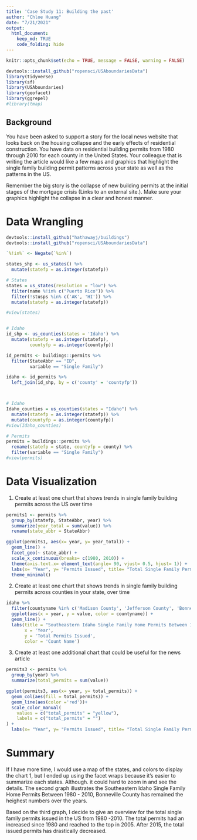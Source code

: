 ```yaml
---
title: 'Case Study 11: Building the past'
author: "Chloe Huang"
date: "7/21/2021"
output: 
  html_document: 
    keep_md: TRUE
    code_folding: hide
---
```


```r
knitr::opts_chunk$set(echo = TRUE, message = FALSE, warning = FALSE)
```

```r
devtools::install_github("ropensci/USAboundariesData")
library(tidyverse)
library(sf)
library(USAboundaries)
library(geofacet)
library(ggrepel)
#library(tmap)

```

## Background
You have been asked to support a story for the local news website that looks back on the housing collapse and the early effects of residential construction. You have data on residential building permits from 1980 through 2010 for each county in the United States. Your colleague that is writing the article would like a few maps and graphics that highlight the single family building permit patterns across your state as well as the patterns in the US.

Remember the big story is the collapse of new building permits at the initial stages of the mortgage crisis (Links to an external site.). Make sure your graphics highlight the collapse in a clear and honest manner.

# Data Wrangling
```r
devtools::install_github("hathawayj/buildings")
devtools::install_github("ropensci/USAboundariesData")

`%!in%` <- Negate(`%in%`)

states_shp <- us_states() %>% 
  mutate(statefp = as.integer(statefp))

# States
states = us_states(resolution = "low") %>% 
  filter(name %!in% c("Puerto Rico")) %>%
  filter(!stusps %in% c('AK', 'HI')) %>%
  mutate(statefp = as.integer(statefp)) 

#view(states)


# Idaho
id_shp <- us_counties(states = 'Idaho') %>% 
  mutate(statefp = as.integer(statefp),
         countyfp = as.integer(countyfp))

id_permits <- buildings::permits %>% 
  filter(StateAbbr == "ID",
         variable == "Single Family")

idaho <- id_permits %>% 
  left_join(id_shp, by = c('county' = 'countyfp'))



# Idaho
Idaho_counties = us_counties(states = "Idaho") %>% 
  mutate(statefp = as.integer(statefp)) %>% 
  mutate(countyfp = as.integer(countyfp))
#view(Idaho_counties)

# Permits
permits = buildings::permits %>% 
  rename(statefp = state, countyfp = county) %>% 
  filter(variable == "Single Family") 
#view(permits)
```



# Data Visualization


1. Create at least one chart that shows trends in single family building permits across the US over time
```r
permits1 <- permits %>%
  group_by(statefp, StateAbbr, year) %>% 
  summarize(year_total = sum(value)) %>% 
  rename(state_abbr = StateAbbr)

ggplot(permits1, aes(x= year, y= year_total)) +
  geom_line() +
  facet_geo(~ state_abbr) +
  scale_x_continuous(breaks= c(1980, 2010)) +
  theme(axis.text.x= element_text(angle= 90, vjust= 0.5, hjust= 1)) +
  labs(x= "Year", y= "Permits Issued", title= "Total Single Family Permits Issued by State") +
  theme_minimal()
```


2. Create at least one chart that shows trends in single family building permits across counties in your state, over time
```r
idaho %>%
  filter(countyname %in% c('Madison County', 'Jefferson County', 'Bonneville County', 'Bingham County', 'Bannock County')) %>% 
  ggplot(aes(x = year, y = value, color = countyname)) +
  geom_line() +
  labs(title = "Southeastern Idaho Single Family Home Permits Between 1980 - 2010", 
       x = 'Year', 
       y = 'Total Permits Issued',
       color = 'Count Name')
```


3. Create at least one additional chart that could be useful for the news article
```r
permits3 <- permits %>% 
  group_by(year) %>% 
  summarize(total_permits = sum(value))

ggplot(permits3, aes(x= year, y= total_permits)) +
  geom_col(aes(fill = total_permits)) +
  geom_line(aes(color ='red'))+
  scale_color_manual(
    values = c("total_permits" = "yellow"),
    labels = c("total_permits" = "")
) +
  labs(x= "Year", y= "Permits Issued", title= "Total Single Family Permits Issued in the  US overtime") 
```

# Summary
If I have more time, I would use a map of the states, and colors to display the chart 1, but I ended up using the facet wraps because it's easier to summarize each states. Although. it could hard to zoom in and see the details. The second graph illustrates the Southeastern Idaho Single Family Home Permits Between 1980 - 2010, Bonneville County has remained the heighest numbers over the years. 

Based on the third graph, I decide to give an overview for the total single family permits issued in the  US from 1980 -2010. The total permits had an increased since 1980 and reached to the top in 2005. After 2015, the total issued permits has drastically decreased.